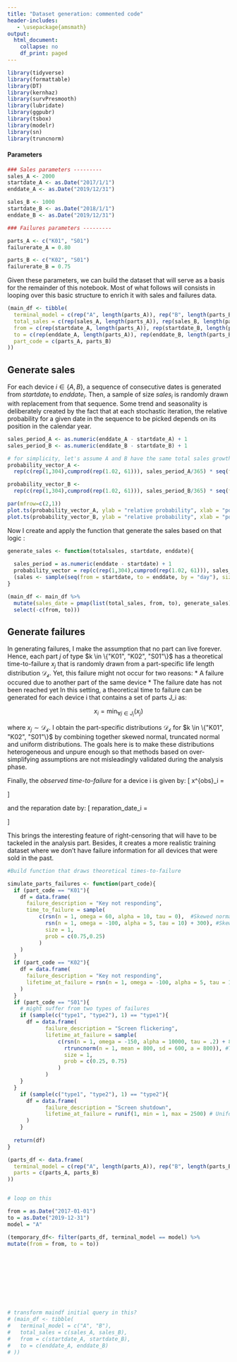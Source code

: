```yaml
---
title: "Dataset generation: commented code"
header-includes:
   - \usepackage{amsmath}
output: 
  html_document:
    collapse: no
    df_print: paged
---
```


```r
library(tidyverse)
library(formattable)
library(DT)
library(kernhaz)
library(survPresmooth)
library(lubridate)
library(ggpubr)
library(tsbox)
library(modelr)
library(sn)
library(truncnorm)
```

#### Parameters

```r
### Sales parameters ---------
sales_A <- 2000
startdate_A <- as.Date("2017/1/1")
enddate_A <- as.Date("2019/12/31")

sales_B <- 1000
startdate_B <- as.Date("2018/1/1")
enddate_B <- as.Date("2019/12/31")

### Failures parameters ---------

parts_A <- c("K01", "S01")
failurerate_A = 0.80

parts_B <- c("K02", "S01")
failurerate_B = 0.75
```

Given these parameters, we can build the dataset that will serve as a basis for the remainder of this notebook. Most of what follows will consists in looping over this basic structure to enrich it with sales and failures data.

```r
(main_df <- tibble(
  terminal_model = c(rep("A", length(parts_A)), rep("B", length(parts_B))),
  total_sales = c(rep(sales_A, length(parts_A)), rep(sales_B, length(parts_B))),
  from = c(rep(startdate_A, length(parts_A)), rep(startdate_B, length(parts_B))),
  to = c(rep(enddate_A, length(parts_A)), rep(enddate_B, length(parts_B))),
  part_code = c(parts_A, parts_B)
))
```

## Generate sales

For each device $i \in \{A,B\}$, a sequence of consecutive dates is generated from $startdate_i$  to $enddate_i$. Then, a sample of size $sales_i$ is randomly drawn with replacement from that sequence. Some trend and seasonality is deliberately created by the fact that at each stochastic iteration, the relative probability for a given date in the sequence to be picked depends on its position in the calendar year. 

```r
sales_period_A <- as.numeric(enddate_A - startdate_A) + 1
sales_period_B <- as.numeric(enddate_B - startdate_B) + 1

# for simplicity, let's assume A and B have the same total sales growth over their respective sales period (1 tot 5)
probability_vector_A <-
  rep(c(rep(1,304),cumprod(rep(1.02, 61))), sales_period_A/365) * seq(from = 1, to = 5, length.out = sales_period_A)

probability_vector_B <-
  rep(c(rep(1,304),cumprod(rep(1.02, 61))), sales_period_B/365) * seq(from = 1, to = 5, length.out = sales_period_B)

par(mfrow=c(2,1))
plot.ts(probability_vector_A, ylab = "relative probability", xlab = "position in sequence", main = "prob. vector device A")
plot.ts(probability_vector_B, ylab = "relative probability", xlab = "position in sequence", main = "prob. vector device B")
```

Now I create and apply the function that generate the sales based on that logic :
```r
generate_sales <- function(totalsales, startdate, enddate){
  
  sales_period = as.numeric(enddate - startdate) + 1
  probability_vector = rep(c(rep(1,304),cumprod(rep(1.02, 61))), sales_period/365) * seq(from = 1, to = 5, length.out = sales_period)
  (sales <- sample(seq(from = startdate, to = enddate, by = "day"), size = sales_period, prob = probability_vector, replace = TRUE))
}

(main_df <- main_df %>%
  mutate(sales_date = pmap(list(total_sales, from, to), generate_sales)) %>%
  select(-c(from, to)))
```

## Generate failures

In generating failures, I make the assumption that no part can live forever. Hence, each part $j$ of type $k \in \{"K01", "K02", "S01"\}$ has a theoretical time-to-failure $x_j$ that is randomly drawn from a part-specific life length distribution $\mathcal{D_k}$. Yet, this failure might not occur for two reasons:
* A failure occured due to another part of the same device
* The failure date has not been reached yet
In this setting, a theoretical time to failure can be generated for each device i that contains a set of parts J_i as:

$$ x_i = \min_{\forall j \in J_i}(x_j) $$

where $x_j \sim \mathcal{D_k}$. I obtain the part-specific distributions $\mathcal{D_k}$ for $k \in \{"K01", "K02", "S01"\}$ by combining together skewed normal, truncated normal and uniform distributions. The goals here is to make these distributions heterogeneous and unpure enough so that methods based on over-simplifying assumptions are not misleadingly validated during the analysis phase.

Finally, the *observed time-to-failure* for a device i is given by:
\[
    x^{obs}_i = 
\begin{cases}
    x_i& \text{if } creation\_date_i + x_i \leq today \\
    \emptyset              & \text{otherwise}
\end{cases}
\]

and the reparation date by:
\[
    reparation\_date_i = 
\begin{cases}
    creation\_date_i + x^{obs}_i& \text{if } creation\_date_i + x_i \leq today \\
    \emptyset              & \text{otherwise}
\end{cases}
\]

This brings the interesting feature of right-censoring that will have to be tackeled in the analysis part. Besides, it creates a more realistic training dataset where we don't have failure information for all devices that were sold in the past.


```r

#Build function that draws theoretical times-to-failure

simulate_parts_failures <- function(part_code){
  if (part_code == "K01"){
    df = data.frame(
      failure_description = "Key not responding",
      time_to_failure = sample(
          c(rsn(n = 1, omega = 60, alpha = 10, tau = 0),  #Skewed normal
            rsn(n = 1, omega = -100, alpha = 5, tau = 10) + 300), #Skewed normal
            size = 1, 
            prob = c(0.75,0.25)
          )
    )
  }
  if (part_code == "K02"){
    df = data.frame(
      failure_description = "Key not responding",
      lifetime_at_failure = rsn(n = 1, omega = -100, alpha = 5, tau = 10) + 300  #Skewed normal
    )
  }
  if (part_code == "S01"){
    # might suffer from two types of failures
    if (sample(c("type1", "type2"), 1) == "type1"){
      df = data.frame(
            failure_description = "Screen flickering",
            lifetime_at_failure = sample(
                c(rsn(n = 1, omega = -150, alpha = 10000, tau = .2) + 800, #Skewed normal
                  rtruncnorm(n = 1, mean = 800, sd = 600, a = 800)), #Truncated normal (only variates above average are kept)
                  size = 1,
                  prob = c(0.25, 0.75)
                )
            )
    }
  }
    if (sample(c("type1", "type2"), 1) == "type2"){
      df = data.frame(
            failure_description = "Screen shutdown",
            lifetime_at_failure = runif(1, min = 1, max = 2500) # Uniform
      )
    }
    
  return(df)
}

(parts_df <- data.frame(
  terminal_model = c(rep("A", length(parts_A)), rep("B", length(parts_B))),
  parts = c(parts_A, parts_B)
))


# loop on this 

from = as.Date("2017-01-01")
to = as.Date("2019-12-31")
model = "A"

(temporary_df<- filter(parts_df, terminal_model == model) %>%
mutate(from = from, to = to))
  









# transform maindf initial query in this?
# (main_df <- tibble(
#   terminal_model = c("A", "B"),
#   total_sales = c(sales_A, sales_B),
#   from = c(startdate_A, startdate_B),
#   to = c(enddate_A, enddate_B)
# )) 

```

